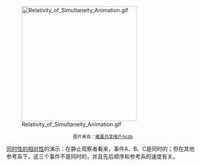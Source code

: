 [[File:Relativity_of_Simultaneity_Animation.gif|300px]]

<div align="center"><small>图片来自：[[:commons:User:Acdx|維基共享用戶Acdx]]</small></div>

[[同时性的相对性|同时性的相对性]]的演示：在静止观察者看来，事件A、B、C是同时的；但在其他参考系下，这三个事件不是同时的，并且先后顺序和参考系的速度有关。